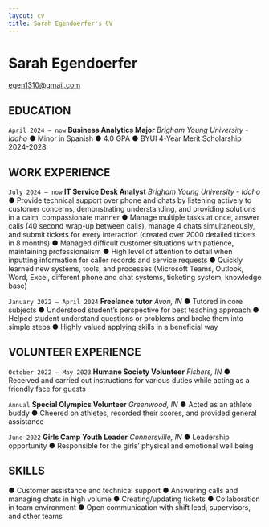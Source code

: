 ```yaml
---
layout: cv
title: Sarah Egendoerfer's CV
---
```

# Sarah Egendoerfer

<div id="webaddress">
<a href="egen1310@gmail.com">egen1310@gmail.com</a>
</div>



## EDUCATION

`April 2024 – now`
__Business Analytics Major__
_Brigham Young University - Idaho_
● Minor in Spanish
● 4.0 GPA
● BYUI 4-Year Merit Scholarship 2024-2028



## WORK EXPERIENCE

`July 2024 – now`
__IT Service Desk Analyst__
_Brigham Young University - Idaho_
● Provide technical support over phone and chats by listening actively to customer concerns, demonstrating understanding, and providing solutions in a calm, compassionate manner
● Manage multiple tasks at once, answer calls (40 second wrap-up between calls), manage 4 chats simultaneously, and submit tickets for every interaction (created over 2000 detailed tickets in 8 months)
● Managed difficult customer situations with patience, maintaining professionalism
● High level of attention to detail when inputting information for caller records and service requests
● Quickly learned new systems, tools, and processes (Microsoft Teams, Outlook, Word, Excel, different phone and chat systems, ticketing system, knowledge base)

`January 2022 – April 2024`
__Freelance tutor__
_Avon, IN_
● Tutored in core subjects
● Understood student’s perspective for best teaching approach
● Helped student understand questions or problems and broke them into simple steps
● Highly valued applying skills in a beneficial way



## VOLUNTEER EXPERIENCE

`October 2022 – May 2023`
__Humane Society Volunteer__
_Fishers, IN_
● Received and carried out instructions for various duties while acting as a friendly face for guests

`Annual`
__Special Olympics Volunteer__
_Greenwood, IN_
● Acted as an athlete buddy
● Cheered on athletes, recorded their scores, and provided general assistance

`June 2022`
__Girls Camp Youth Leader__
_Connersville, IN_
● Leadership opportunity
● Responsible for the girls’ physical and emotional well being

## SKILLS

● Customer assistance and technical support
● Answering calls and managing chats in high volume
● Creating/updating tickets
● Collaboration in team environment
● Open communication with shift lead, supervisors, and other teams


<!-- ### Footer

Last updated: May 2013 -->